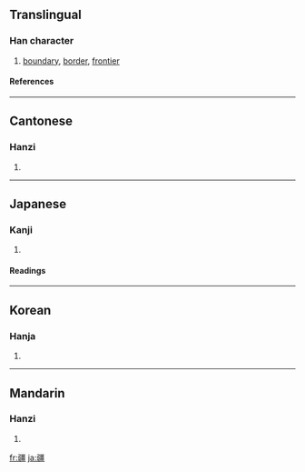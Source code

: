 ==Translingual==
===Han character===
{{Han char|rn=102|rad=田|as=14|sn=19|four=1111<sub>6</sub>|canj=弓土一田一 (NGMWM)}}
# [[boundary]], [[border]], [[frontier]]
====References====
{{Han ref|kx=0766.330|dkj=21961|dj=1177.050|hdz=42554.050|uh=7586|ud=30086|bh=C3A6|bd=50086}}

----
==Cantonese==
===Hanzi===
{{yue-hanzi|jyut=goeng1|y=geung1}}
# {{defn|Cantonese}}

----
==Japanese==
===Kanji===
{{ja-kanji|grade=|rs=田14}}
# {{defn|Japanese}} 
====Readings====
{{ja-readings|on=[[きょう]] (kyō)|kun=[[さかい]] (sakai)}}

----
==Korean==
===Hanja===
{{ko-hanja|hangeul=강|eumhun=|rv=gang|mr=kang|y=kang}}
# {{defn|Korean}}

----
==Mandarin==
===Hanzi===
{{cmn-hanzi|pin=[[jiāng]] ([[jiang1]])|wg=chiang<sup>1</sup>}}
# {{defn|Mandarin}}

[[fr:疆]]
[[ja:疆]]
